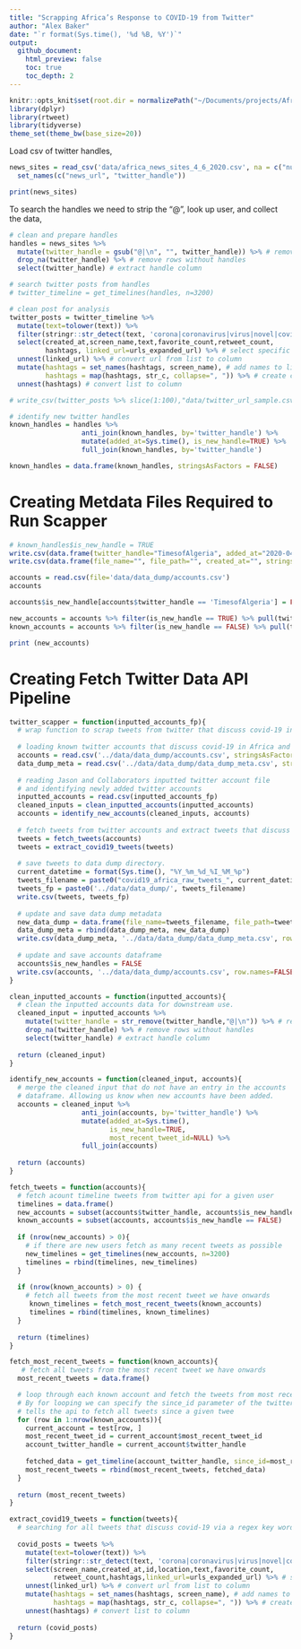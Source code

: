 ```yaml
---
title: "Scrapping Africa’s Response to COVID-19 from Twitter"
author: "Alex Baker"
date: "`r format(Sys.time(), '%d %B, %Y')`"
output:
  github_document:
    html_preview: false
    toc: true
    toc_depth: 2
---
```


```r
knitr::opts_knit$set(root.dir = normalizePath("~/Documents/projects/Africa-covid19-response")) 
library(dplyr)
library(rtweet)
library(tidyverse)
theme_set(theme_bw(base_size=20))
```

Load csv of twitter handles,

```r
news_sites = read_csv('data/africa_news_sites_4_6_2020.csv', na = c("null",""," ")) %>%
  set_names(c("news_url", "twitter_handle"))

print(news_sites)
```

To search the handles we need to strip the "@", look up user, and collect the data,

```r
# clean and prepare handles
handles = news_sites %>%
  mutate(twitter_handle = gsub("@|\n", "", twitter_handle)) %>% # remove @
  drop_na(twitter_handle) %>% # remove rows without handles
  select(twitter_handle) # extract handle column

# search twitter posts from handles
# twitter_timeline = get_timelines(handles, n=3200) 

# clean post for analysis 
twitter_posts = twitter_timeline %>%
  mutate(text=tolower(text)) %>%
  filter(stringr::str_detect(text, 'corona|coronavirus|virus|novel|covid|covid-19|pandemic')) %>%
  select(created_at,screen_name,text,favorite_count,retweet_count,
         hashtags, linked_url=urls_expanded_url) %>% # select specific columns
  unnest(linked_url) %>% # convert url from list to column
  mutate(hashtags = set_names(hashtags, screen_name), # add names to list
         hashtags = map(hashtags, str_c, collapse=", ")) %>% # create char string
  unnest(hashtags) # convert list to column

# write_csv(twitter_posts %>% slice(1:100),"data/twitter_url_sample.csv")
```

```r
# identify new twitter handles
known_handles = handles %>%
                  anti_join(known_handles, by='twitter_handle') %>%
                  mutate(added_at=Sys.time(), is_new_handle=TRUE) %>%
                  full_join(known_handles, by='twitter_handle')
```

```r
known_handles = data.frame(known_handles, stringsAsFactors = FALSE)
```

# Creating Metdata Files Required to Run Scapper

```r
# known_handles$is_new_handle = TRUE
write.csv(data.frame(twitter_handle="TimesofAlgeria", added_at="2020-04-11 12:37:16", is_new_handle=TRUE, stringsAsFactors=FALSE), file='data/data_dump/accounts.csv', row.names=FALSE)
write.csv(data.frame(file_name="", file_path="", created_at="", stringsAsFactors=FALSE), file='data/data_dump/data_dump_meta.csv', row.names=FALSE)
```

```r
accounts = read.csv(file='data/data_dump/accounts.csv')
accounts
```

```r
accounts$is_new_handle[accounts$twitter_handle == 'TimesofAlgeria'] = FALSE
```

```r
new_accounts = accounts %>% filter(is_new_handle == TRUE) %>% pull(twitter_handle)
known_accounts = accounts %>% filter(is_new_handle == FALSE) %>% pull(twitter_handle)
```

```r
print (new_accounts)
```

# Creating Fetch Twitter Data API Pipeline

```r
twitter_scapper = function(inputted_accounts_fp){
  # wrap function to scrap tweets from twitter that discuss covid-19 in Africa
  
  # loading known twitter accounts that discuss covid-19 in Africa and data dump metadata
  accounts = read.csv('../data/data_dump/accounts.csv', stringsAsFactors=FALSE)
  data_dump_meta = read.csv('../data/data_dump/data_dump_meta.csv', stringsAsFactors=FALSE)
  
  # reading Jason and Collaborators inputted twitter account file
  # and identifying newly added twitter accounts
  inputted_accounts = read.csv(inputted_accounts_fp)
  cleaned_inputs = clean_inputted_accounts(inputted_accounts)
  accounts = identify_new_accounts(cleaned_inputs, accounts)
  
  # fetch tweets from twitter accounts and extract tweets that discuss covid-19
  tweets = fetch_tweets(accounts)
  tweets = extract_covid19_tweets(tweets)
  
  # save tweets to data dump directory.
  current_datetime = format(Sys.time(), "%Y_%m_%d_%I_%M_%p")
  tweets_filename = paste0("covid19_africa_raw_tweets_", current_datetime, ".csv")
  tweets_fp = paste0('../data/data_dump/', tweets_filename)
  write.csv(tweets, tweets_fp)
  
  # update and save data dump metadata
  new_data_dump = data.frame(file_name=tweets_filename, file_path=tweets_fp, created_at=current_datetime)
  data_dump_meta = rbind(data_dump_meta, new_data_dump)
  write.csv(data_dump_meta, '../data/data_dump/data_dump_meta.csv', row.names=FALSE)
  
  # update and save accounts dataframe
  accounts$is_new_handles = FALSE
  write.csv(accounts, '../data/data_dump/accounts.csv', row.names=FALSE)
}

clean_inputted_accounts = function(inputted_accounts){
  # clean the inputted accounts data for downstream use.
  cleaned_input = inputted_accounts %>%
    mutate(twitter_handle = str_remove(twitter_handle,"@|\n")) %>% # remove @
    drop_na(twitter_handle) %>% # remove rows without handles
    select(twitter_handle) # extract handle column
  
  return (cleaned_input)
}

identify_new_accounts = function(cleaned_input, accounts){
  # merge the cleaned input that do not have an entry in the accounts
  # dataframe. Allowing us know when new accounts have been added.
  accounts = cleaned_input %>%
                  anti_join(accounts, by='twitter_handle') %>%
                  mutate(added_at=Sys.time(), 
                         is_new_handle=TRUE, 
                         most_recent_tweet_id=NULL) %>%
                  full_join(accounts)
  
  return (accounts)
}

fetch_tweets = function(accounts){
  # fetch acount timeline tweets from twitter api for a given user
  timelines = data.frame()
  new_accounts = subset(accounts$twitter_handle, accounts$is_new_handle == TRUE)
  known_accounts = subset(accounts, accounts$is_new_handle == FALSE)
  
  if (nrow(new_accounts) > 0){
    # if there are new users fetch as many recent tweets as possible
    new_timelines = get_timelines(new_accounts, n=3200) 
    timelines = rbind(timelines, new_timelines)
  }
  
  if (nrow(known_accounts) > 0) {
    # fetch all tweets from the most recent tweet we have onwards
     known_timelines = fetch_most_recent_tweets(known_accounts) 
     timelines = rbind(timelines, known_timelines)
  }
  
  return (timelines)
}

fetch_most_recent_tweets = function(known_accounts){
   # fetch all tweets from the most recent tweet we have onwards
  most_recent_tweets = data.frame()

  # loop through each known account and fetch the tweets from most recent tweet onwards
  # By for looping we can specify the since_id parameter of the twitter api. the since_id
  # tells the api to fetch all tweets since a given twee
  for (row in 1:nrow(known_accounts)){
    current_account = test[row, ]
    most_recent_tweet_id = current_account$most_recent_tweet_id
    account_twitter_handle = current_account$twitter_handle
    
    fetched_data = get_timeline(account_twitter_handle, since_id=most_recent_tweet_id)
    most_recent_tweets = rbind(most_recent_tweets, fetched_data)
  }
  
  return (most_recent_tweets)
}

extract_covid19_tweets = function(tweets){
  # searching for all tweets that discuss covid-19 via a regex key word search
  
  covid_posts = tweets %>%
    mutate(text=tolower(text)) %>%
    filter(stringr::str_detect(text, 'corona|coronavirus|virus|novel|covid|covid-19|pandemic')) %>%
    select(screen_name,created_at,id,location,text,favorite_count,
           retweet_count,hashtags,linked_url=urls_expanded_url) %>% # select specific columns
    unnest(linked_url) %>% # convert url from list to column
    mutate(hashtags = set_names(hashtags, screen_name), # add names to list
           hashtags = map(hashtags, str_c, collapse=", ")) %>% # create char string
    unnest(hashtags) # convert list to column
  
  return (covid_posts)
}
```
